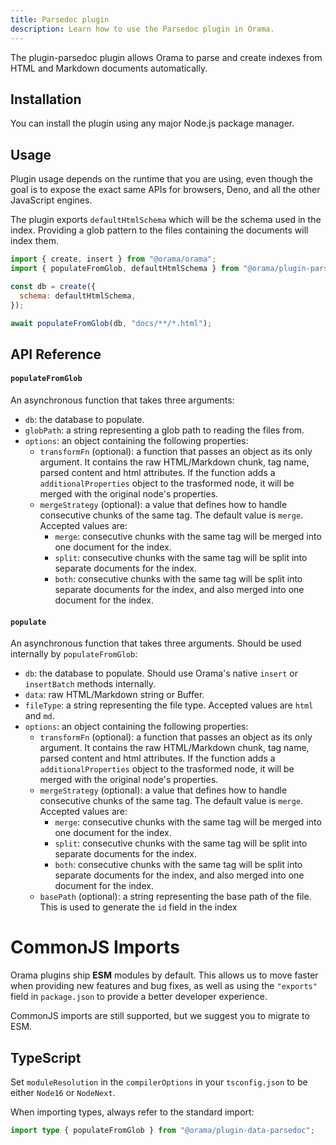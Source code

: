 ```yaml
---
title: Parsedoc plugin
description: Learn how to use the Parsedoc plugin in Orama.
---
```


The plugin-parsedoc plugin allows Orama to parse and create indexes from HTML and Markdown documents automatically.

## Installation

You can install the plugin using any major Node.js package manager.

<Install pkg="@orama/plugin-parsedoc" />

## Usage

Plugin usage depends on the runtime that you are using, even though the goal is to expose the exact same APIs for browsers, Deno, and all the other JavaScript engines.

The plugin exports `defaultHtmlSchema` which will be the schema used in the index. Providing a glob pattern to the files containing the documents will index them.

```javascript copy
import { create, insert } from "@orama/orama";
import { populateFromGlob, defaultHtmlSchema } from "@orama/plugin-parsedoc";

const db = create({
  schema: defaultHtmlSchema,
});

await populateFromGlob(db, "docs/**/*.html");
```

## API Reference

#### `populateFromGlob`

An asynchronous function that takes three arguments:

- `db`: the database to populate.
- `globPath`: a string representing a glob path to reading the files from.
- `options`: an object containing the following properties:
  - `transformFn` (optional): a function that passes an object as its only argument. It contains the raw HTML/Markdown chunk, tag name, parsed content and html attributes.
    If the function adds a `additionalProperties` object to the trasformed node, it will be merged with the original node's properties.
  - `mergeStrategy` (optional): a value that defines how to handle consecutive chunks of the same tag. The default value is `merge`. Accepted values are:
    - `merge`: consecutive chunks with the same tag will be merged into one document for the index.
    - `split`: consecutive chunks with the same tag will be split into separate documents for the index.
    - `both`: consecutive chunks with the same tag will be split into separate documents for the index, and also merged into one document for the index.

#### `populate`

An asynchronous function that takes three arguments. Should be used internally by `populateFromGlob`:

- `db`: the database to populate. Should use Orama's native `insert` or `insertBatch` methods internally.
- `data`: raw HTML/Markdown string or Buffer.
- `fileType`: a string representing the file type. Accepted values are `html` and `md`.
- `options`: an object containing the following properties:
  - `transformFn` (optional): a function that passes an object as its only argument. It contains the raw HTML/Markdown chunk, tag name, parsed content and html attributes.
    If the function adds a `additionalProperties` object to the trasformed node, it will be merged with the original node's properties.
  - `mergeStrategy` (optional): a value that defines how to handle consecutive chunks of the same tag. The default value is `merge`. Accepted values are:
    - `merge`: consecutive chunks with the same tag will be merged into one document for the index.
    - `split`: consecutive chunks with the same tag will be split into separate documents for the index.
    - `both`: consecutive chunks with the same tag will be split into separate documents for the index, and also merged into one document for the index.
  - `basePath` (optional): a string representing the base path of the file. This is used to generate the `id` field in the index

# CommonJS Imports

Orama plugins ship **ESM** modules by default. This allows us to move faster when providing new features and bug fixes, as well as using the `"exports"` field in `package.json` to provide a better developer experience.

CommonJS imports are still supported, but we suggest you to migrate to ESM.

## TypeScript

Set `moduleResolution` in the `compilerOptions` in your `tsconfig.json` to be either `Node16` or `NodeNext`.

When importing types, always refer to the standard import:

```ts copy
import type { populateFromGlob } from "@orama/plugin-data-parsedoc";
```
